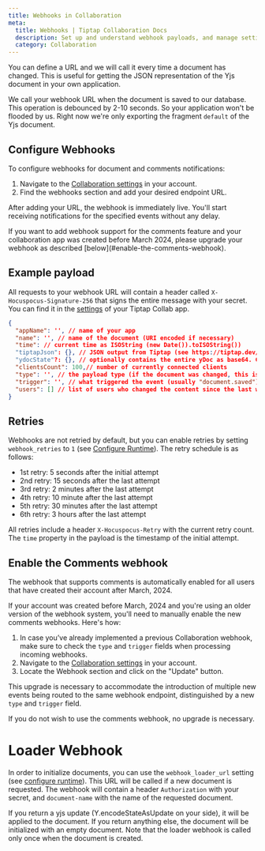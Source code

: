 ```yaml
---
title: Webhooks in Collaboration
meta:
  title: Webhooks | Tiptap Collaboration Docs
  description: Set up and understand webhook payloads, and manage settings to integrate advanced features. Learn more in the docs!
  category: Collaboration
---
```



You can define a URL and we will call it every time a document has changed. This is useful for getting the JSON representation of the Yjs document in your own application.

We call your webhook URL when the document is saved to our database. This operation is debounced by 2-10 seconds. So your application won't be flooded by us. Right now we're only exporting the fragment `default` of the Yjs document.

## Configure Webhooks

To configure webhooks for document and comments notifications:

1. Navigate to the [Collaboration settings](https://cloud.tiptap.dev/apps/settings) in your account.
2. Find the webhooks section and add your desired endpoint URL.

After adding your URL, the webhook is immediately live. You'll start receiving notifications for the specified events without any delay.

<Callout title="Add Comments support to your webhook" variant="warning">
  If you want to add webhook support for the comments feature and your collaboration app was created
  before March 2024, please upgrade your webhook as described [below](#enable-the-comments-webhook).
</Callout>

## Example payload

All requests to your webhook URL will contain a header called `X-Hocuspocus-Signature-256` that signs the entire message with your secret. You can find it in the [settings](https://collab.tiptap.dev/apps/settings) of your Tiptap Collab app.

```json
{
  "appName": '', // name of your app
  "name": '', // name of the document (URI encoded if necessary)
  "time": // current time as ISOString (new Date()).toISOString())
  "tiptapJson": {}, // JSON output from Tiptap (see https://tiptap.dev/guide/output#option-1-json): TiptapTransformer.fromYdoc()
  "ydocState"?: {}, // optionally contains the entire yDoc as base64. Contact us to enable this property!
  "clientsCount": 100,// number of currently connected clients
  "type": '', // the payload type (if the document was changed, this is DOCUMENT) ; only available if you are on webhooks v2
  "trigger": '', // what triggered the event (usually "document.saved") ; only available if you are on webhooks v2
  "users": [] // list of users who changed the content since the last webhook ("sub" field from the JWT)
}
```

## Retries

Webhooks are not retried by default, but you can enable retries by setting `webhook_retries` to `1` (see [Configure Runtime](/collaboration/operations/configure)).
The retry schedule is as follows:

- 1st retry: 5 seconds after the initial attempt
- 2nd retry: 15 seconds after the last attempt
- 3rd retry: 2 minutes after the last attempt
- 4th retry: 10 minute after the last attempt
- 5th retry: 30 minutes after the last attempt
- 6th retry: 3 hours after the last attempt

All retries include a header `X-Hocuspocus-Retry` with the current retry count. The `time` property in the payload is the timestamp of the initial attempt.

## Enable the Comments webhook

The webhook that supports comments is automatically enabled for all users that have created their account after March, 2024.

If your account was created before March, 2024 and you're using an older version of the webhook system, you'll need to manually enable the new comments webhooks. Here's how:

1. In case you’ve already implemented a previous Collaboration webhook, make sure to check the `type` and `trigger` fields when processing incoming webhooks.
2. Navigate to the [Collaboration settings](https://cloud.tiptap.dev/apps/settings) in your account.
3. Locate the Webhook section and click on the "Update" button.

This upgrade is necessary to accommodate the introduction of multiple new events being routed to the same webhook endpoint, distinguished by a new `type` and `trigger` field.

If you do not wish to use the comments webhook, no upgrade is necessary.

# Loader Webhook

In order to initialize documents, you can use the `webhook_loader_url` setting (see [configure runtime](/collaboration/operations/configure)). This URL will be called if a new document is requested.
The webhook will contain a header `Authorization` with your secret, and `document-name` with the name of the requested document.

If you return a yjs update (Y.encodeStateAsUpdate on your side), it will be applied to the document. If you return anything else, the document will be initialized with an empty document.
Note that the loader webhook is called only once when the document is created.